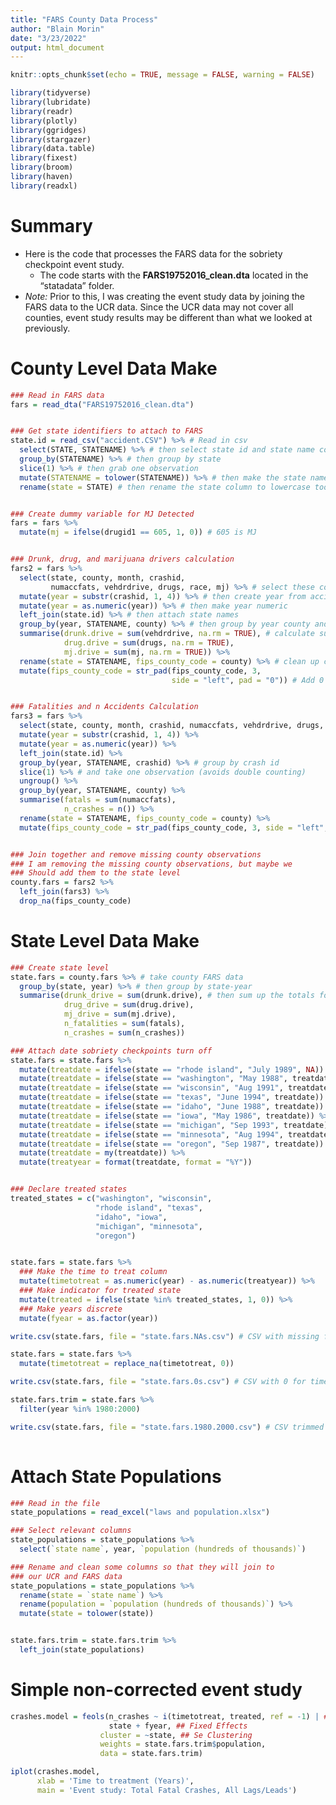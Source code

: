 ```yaml
---
title: "FARS County Data Process"
author: "Blain Morin"
date: "3/23/2022"
output: html_document
---
```


```r

knitr::opts_chunk$set(echo = TRUE, message = FALSE, warning = FALSE)

library(tidyverse)
library(lubridate)
library(readr)
library(plotly)
library(ggridges)
library(stargazer)
library(data.table) 
library(fixest) 
library(broom)
library(haven)
library(readxl)

```


# Summary

* Here is the code that processes the FARS data for the sobriety checkpoint event study.
  * The code starts with the **FARS19752016_clean.dta** located in the "statadata" folder.

* *Note:* Prior to this, I was creating the event study data by joining the FARS data to the UCR data. Since the UCR data may not cover all counties, event study results may be different than what we looked at previously. 


# County Level Data Make

```r

### Read in FARS data
fars = read_dta("FARS19752016_clean.dta")


### Get state identifiers to attach to FARS
state.id = read_csv("accident.CSV") %>% # Read in csv
  select(STATE, STATENAME) %>% # then select state id and state name columns
  group_by(STATENAME) %>% # then group by state
  slice(1) %>% # then grab one observation
  mutate(STATENAME = tolower(STATENAME)) %>% # then make the state names lowercase
  rename(state = STATE) # then rename the state column to lowercase too


### Create dummy variable for MJ Detected
fars = fars %>%
  mutate(mj = ifelse(drugid1 == 605, 1, 0)) # 605 is MJ


### Drunk, drug, and marijuana drivers calculation
fars2 = fars %>%
  select(state, county, month, crashid,
         numaccfats, vehdrdrive, drugs, race, mj) %>% # select these columns
  mutate(year = substr(crashid, 1, 4)) %>% # then create year from accident identifier
  mutate(year = as.numeric(year)) %>% # then make year numeric
  left_join(state.id) %>% # then attach state names
  group_by(year, STATENAME, county) %>% # then group by year county and state
  summarise(drunk.drive = sum(vehdrdrive, na.rm = TRUE), # calculate sums of these events
            drug.drive = sum(drugs, na.rm = TRUE),
            mj.drive = sum(mj, na.rm = TRUE)) %>%
  rename(state = STATENAME, fips_county_code = county) %>% # clean up column names
  mutate(fips_county_code = str_pad(fips_county_code, 3,
                                    side = "left", pad = "0")) # Add 0 to FIPS codes


### Fatalities and n Accidents Calculation
fars3 = fars %>%
  select(state, county, month, crashid, numaccfats, vehdrdrive, drugs, race) %>%
  mutate(year = substr(crashid, 1, 4)) %>%
  mutate(year = as.numeric(year)) %>%
  left_join(state.id) %>%
  group_by(year, STATENAME, crashid) %>% # group by crash id
  slice(1) %>% # and take one observation (avoids double counting)
  ungroup() %>%
  group_by(year, STATENAME, county) %>%
  summarise(fatals = sum(numaccfats),
            n_crashes = n()) %>%
  rename(state = STATENAME, fips_county_code = county) %>%
  mutate(fips_county_code = str_pad(fips_county_code, 3, side = "left", pad = "0"))


### Join together and remove missing county observations
### I am removing the missing county observations, but maybe we 
### Should add them to the state level
county.fars = fars2 %>%
  left_join(fars3) %>%
  drop_na(fips_county_code)


```

# State Level Data Make

```r

### Create state level
state.fars = county.fars %>% # take county FARS data
  group_by(state, year) %>% # then group by state-year
  summarise(drunk_drive = sum(drunk.drive), # then sum up the totals for each state-year
            drug_drive = sum(drug.drive),
            mj_drive = sum(mj.drive),
            n_fatalities = sum(fatals),
            n_crashes = sum(n_crashes))

### Attach date sobriety checkpoints turn off
state.fars = state.fars %>%
  mutate(treatdate = ifelse(state == "rhode island", "July 1989", NA)) %>%
  mutate(treatdate = ifelse(state == "washington", "May 1988", treatdate)) %>%
  mutate(treatdate = ifelse(state == "wisconsin", "Aug 1991", treatdate)) %>%
  mutate(treatdate = ifelse(state == "texas", "June 1994", treatdate)) %>%
  mutate(treatdate = ifelse(state == "idaho", "June 1988", treatdate)) %>%
  mutate(treatdate = ifelse(state == "iowa", "May 1986", treatdate)) %>%
  mutate(treatdate = ifelse(state == "michigan", "Sep 1993", treatdate)) %>%
  mutate(treatdate = ifelse(state == "minnesota", "Aug 1994", treatdate)) %>%
  mutate(treatdate = ifelse(state == "oregon", "Sep 1987", treatdate)) %>%
  mutate(treatdate = my(treatdate)) %>%
  mutate(treatyear = format(treatdate, format = "%Y"))


### Declare treated states
treated_states = c("washington", "wisconsin",
                   "rhode island", "texas",
                   "idaho", "iowa",
                   "michigan", "minnesota",
                   "oregon")


state.fars = state.fars %>%
  ### Make the time to treat column
  mutate(timetotreat = as.numeric(year) - as.numeric(treatyear)) %>%
  ### Make indicator for treated state
  mutate(treated = ifelse(state %in% treated_states, 1, 0)) %>%
  ### Make years discrete
  mutate(fyear = as.factor(year)) 

write.csv(state.fars, file = "state.fars.NAs.csv") # CSV with missing for time to treat for controls

state.fars = state.fars %>%
  mutate(timetotreat = replace_na(timetotreat, 0))

write.csv(state.fars, file = "state.fars.0s.csv") # CSV with 0 for time to treat for controls

state.fars.trim = state.fars %>%
  filter(year %in% 1980:2000)

write.csv(state.fars, file = "state.fars.1980.2000.csv") # CSV trimmed to only 1980 - 2000
  

```

# Attach State Populations 

```r

### Read in the file
state_populations = read_excel("laws and population.xlsx")

### Select relevant columns
state_populations = state_populations %>%
  select(`state name`, year, `population (hundreds of thousands)`)

### Rename and clean some columns so that they will join to 
### our UCR and FARS data
state_populations = state_populations %>%
  rename(state = `state name`) %>%
  rename(population = `population (hundreds of thousands)`) %>%
  mutate(state = tolower(state))


state.fars.trim = state.fars.trim %>%
  left_join(state_populations)

```

# Simple non-corrected event study

```r

crashes.model = feols(n_crashes ~ i(timetotreat, treated, ref = -1) | ## Model
                      state + fyear, ## Fixed Effects
                    cluster = ~state, ## Se Clustering
                    weights = state.fars.trim$population,
                    data = state.fars.trim)

iplot(crashes.model, 
      xlab = 'Time to treatment (Years)',
      main = 'Event study: Total Fatal Crashes, All Lags/Leads')

```



